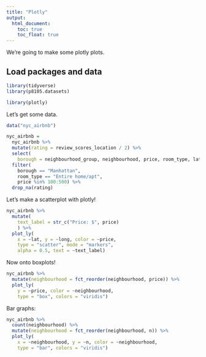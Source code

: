 ```yaml
---
title: "Plotly"
output: 
  html_document:
    toc: true
    toc_float: true
---
```


We're going to make some plotly plots.

## Load packages and data

```r
library(tidyverse)
library(p8105.datasets)

library(plotly)
```

Let's get some data.

```r
data("nyc_airbnb") 

nyc_airbnb =
  nyc_airbnb %>%
  mutate(rating = review_scores_location / 2) %>%
  select(
    borough = neighbourhood_group, neighbourhood, price, room_type, lat, long, rating) %>%
  filter(
    borough == "Manhattan",
    room_type == "Entire home/apt",
    price %in% 100:500) %>%
  drop_na(rating)
```

Let's make a scatterplot with plotly!

```r
nyc_airbnb %>%
  mutate(
    text_label = str_c("Price: $", price)
    ) %>%
  plot_ly(
    x = ~lat, y = ~long, color = ~price,
    type = "scatter", mode = "markers", 
    alpha = 0.5, text = ~text_label)
```

Now onto boxplots!

```r
nyc_airbnb %>%
  mutate(neighbourhood = fct_reorder(neighbourhood, price)) %>%
  plot_ly(
    y = ~price, color = ~neighbourhood,
    type = "box", colors = "viridis")
```
 Bar graphs:
 
```r
nyc_airbnb %>%
  count(neighbourhood) %>%
  mutate(neighbourhood = fct_reorder(neighbourhood, n)) %>%
  plot_ly(
    x = ~neighbourhood, y = ~n, color = ~neighbourhood,
    type = "bar", colors = "viridis")
```
 
